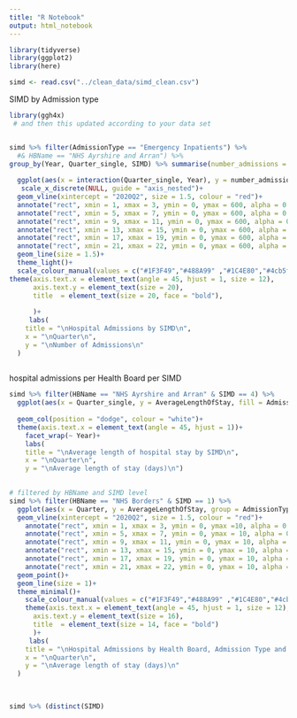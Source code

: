 ```yaml
---
title: "R Notebook"
output: html_notebook
---
```


```r
library(tidyverse)
library(ggplot2)
library(here)

simd <- read.csv("../clean_data/simd_clean.csv")

```
SIMD  by Admission type

```r
library(ggh4x) 
 # and then this updated according to your data set 


simd %>% filter(AdmissionType == "Emergency Inpatients") %>%  
  #& HBName == "NHS Ayrshire and Arran") %>% 
group_by(Year, Quarter_single, SIMD) %>% summarise(number_admissions = sum(Stays)) %>% mutate(SIMD = as.factor(SIMD)) %>% 
  
  ggplot(aes(x = interaction(Quarter_single, Year), y = number_admissions, group = SIMD, colour = SIMD))+
   scale_x_discrete(NULL, guide = "axis_nested")+
  geom_vline(xintercept = "2020Q2", size = 1.5, colour = "red")+
  annotate("rect", xmin = 1, xmax = 3, ymin = 0, ymax = 600, alpha = 0.2, fill = "lightblue" ) +
  annotate("rect", xmin = 5, xmax = 7, ymin = 0, ymax = 600, alpha = 0.2, fill = "lightblue") +
  annotate("rect", xmin = 9, xmax = 11, ymin = 0, ymax = 600, alpha = 0.2, fill = "lightblue") +
  annotate("rect", xmin = 13, xmax = 15, ymin = 0, ymax = 600, alpha = 0.2, fill = "lightblue") +
  annotate("rect", xmin = 17, xmax = 19, ymin = 0, ymax = 600, alpha = 0.2, fill = "lightblue") +
  annotate("rect", xmin = 21, xmax = 22, ymin = 0, ymax = 600, alpha = 0.2, fill = "lightblue") +
  geom_line(size = 1.5)+
  theme_light()+
  scale_colour_manual(values = c("#1F3F49","#488A99" ,"#1C4E80","#4cb5f5" ,"#A5d8DD"  ))+
theme(axis.text.x = element_text(angle = 45, hjust = 1, size = 12),
      axis.text.y = element_text(size = 20),
      title  = element_text(size = 20, face = "bold"), 
 
      )+
     labs(
    title = "\nHospital Admissions by SIMD\n",
    x = "\nQuarter\n",
    y = "\nNumber of Admissions\n"
  )
  
```


hospital admissions per Health Board per SIMD
```r

simd %>% filter(HBName == "NHS Ayrshire and Arran" & SIMD == 4) %>% 
  ggplot(aes(x = Quarter_single, y = AverageLengthOfStay, fill = AdmissionType, colour = AdmissionType)) +
  
  geom_col(position = "dodge", colour = "white")+
  theme(axis.text.x = element_text(angle = 45, hjust = 1))+
    facet_wrap(~ Year)+
    labs(
    title = "\nAverage length of hospital stay by SIMD\n",
    x = "\nQuarter\n",
    y = "\nAverage length of stay (days)\n")
    
```

```r
# filtered by HBName and SIMD level
simd %>% filter(HBName == "NHS Borders" & SIMD == 1) %>% 
  ggplot(aes(x = Quarter, y = AverageLengthOfStay, group = AdmissionType, colour = AdmissionType)) +
  geom_vline(xintercept = "2020Q2", size = 1.5, colour = "red")+
    annotate("rect", xmin = 1, xmax = 3, ymin = 0, ymax =10, alpha = 0.2, fill = "lightblue" ) +
    annotate("rect", xmin = 5, xmax = 7, ymin = 0, ymax = 10, alpha = 0.2, fill = "lightblue") +
    annotate("rect", xmin = 9, xmax = 11, ymin = 0, ymax = 10, alpha = 0.2, fill = "lightblue") +
    annotate("rect", xmin = 13, xmax = 15, ymin = 0, ymax = 10, alpha = 0.2, fill = "lightblue") +
    annotate("rect", xmin = 17, xmax = 19, ymin = 0, ymax = 10, alpha = 0.2, fill = "lightblue") +
    annotate("rect", xmin = 21, xmax = 22, ymin = 0, ymax = 10, alpha = 0.2, fill = "lightblue") +
  geom_point()+
  geom_line(size = 1)+
  theme_minimal()+
    scale_colour_manual(values = c("#1F3F49","#488A99" ,"#1C4E80","#4cb5f5" ,"#A5d8DD"  ))+
    theme(axis.text.x = element_text(angle = 45, hjust = 1, size = 12),
      axis.text.y = element_text(size = 16),
      title  = element_text(size = 14, face = "bold")
      )+
     labs(
    title = "\nHospital Admissions by Health Board, Admission Type and SIMD\n",
    x = "\nQuarter\n",
    y = "\nAverage length of stay (days)\n"
  )
  
  
```


```r
simd %>% (distinct(SIMD)
```


